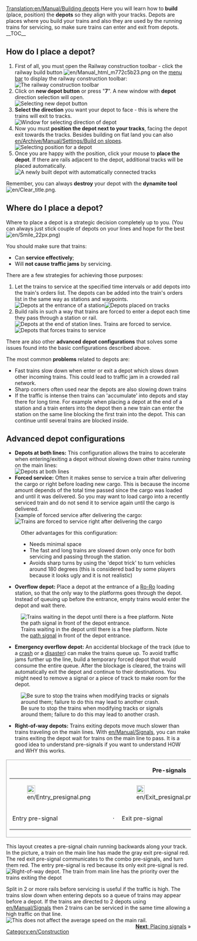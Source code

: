 [[Translation:en/Manual/Building depots]]
{{en/Tutorial}}{{en/Note|This page describes only railway depots. There are also [[en/Manual/Depots|depots]] for the other transport types.}}
Here you will learn how to '''build''' (place, position) the '''depots''' so they align with your tracks.
Depots are places where you build your trains and also they are used by the running trains for servicing, so make sure trains can enter and exit from depots.
__TOC__
== How do I place a depot? ==
#First of all, you must open the Railway construction toolbar - click the railway build button [[File:en/Manual html m772c5b23.png]] on the [[en/Manual/Game interface#The_Menu_bar|menu bar]] to display the railway construction toolbar:<br/>[[File:en/Railroad Construction.png|none|frame|The railway construction toolbar]]
#Click on '''new depot button''' or press "'''7'''". A new window with '''depot''' direction selection will open.<br/>[[File:en/New depot.png|none|frame|Selecting new depot button]]
#'''Select the direction''' you want your depot to face - this is where the trains will exit to tracks.<br/>[[File:en/Depot direction.png|none|frame|Window for selecting direction of depot]]
#Now you must '''position the depot next to your tracks''', facing the depot exit towards the tracks. Besides building on flat land you can also [[en/Archive/Manual/Settings/Build on slopes]].<br/>[[File:en/Depot position.png|none|frame|Selecting position for a depot]]
#Once you are happy with the position, click your mouse to '''place the depot'''. If there are rails adjacent to the depot, additional tracks will be placed automatically.<br/>[[File:en/New depot placed.png|none|frame|A newly built depot with automatically connected tracks]]

Remember, you can always '''destroy''' your depot with the '''dynamite tool''' [[File:en/Clear title.png]].

== Where do I place a depot? ==
Where to place a depot is a strategic decision completely up to you. (You can always just stick couple of depots on your lines and hope for the best [[File:en/Smile 22px.png]])

You should make sure that trains:
* Can '''service effectively''';
* Will '''not cause traffic jams''' by servicing.

There are a few strategies for achieving those purposes:
#Let the trains to service at the specified time intervals or add depots into the train's orders list. The depots can be added into the train's orders list in the same way as stations and waypoints.<br/>[[File:en/Depot at station entrance.png|none|frame|Depots at the entrance of a station]][[File:en/Depots-basic.png|none|frame|Depots placed on tracks]]
#Build rails in such a way that trains are forced to enter a depot each time they pass through a station or rail.<br/>[[File:en/Depot end of station.png|none|frame|Depots at the end of station lines. Trains are forced to service.]][[File:en/Depots-forced.png|none|frame|Depots that forces trains to service]]

There are also other '''advanced depot configurations''' that solves some issues found into the basic configurations described above.

The most common '''problems''' related to depots are:
* Fast trains slow down when enter or exit a depot which slows down other incoming trains. This could lead to traffic jam in a crowded rail network.
* Sharp corners often used near the depots are also slowing down trains
* If the traffic is intense then trains can 'accumulate' into depots and stay there for long time. For example when placing a depot at the end of a station and a train enters into the depot then a new train can enter the station on the same line blocking the first train into the depot. This can continue until several trains are blocked inside.

== Advanced depot configurations ==
*'''Depots at both lines:''' This configuration allows the trains to accelerate when entering/exiting a depot without slowing down other trains running on the main lines:<br/>[[File:en/Depots-at-both-lines.png|none|frame|Depots at both lines]]
*'''Forced service:''' Often it makes sense to service a train after delivering the cargo or right before loading new cargo. This is because the income amount depends of the total time passed since the cargo was loaded and until it was delivered. So you may want to load cargo into a recently serviced train and do not send it to service again until the cargo is delivered.<br/>Example of forced service after delivering the cargo:<br/>[[File:en/Unload-then-service.png|none|frame|Trains are forced to service right after delivering the cargo]]
:Other advantages for this configuration:
:* Needs minimal space
:* The fast and long trains are slowed down only once for both servicing and passing through the station.
:* Avoids sharp turns by using the 'depot trick' to turn vehicles around 180 degrees (this is considered bad by some players because it looks ugly and it is not realistic)
*'''Overflow depot:''' Place a depot at the entrance of a [[en/Manual/Railway station#Ro-Ro|Ro-Ro]] loading station, so that the only way to the platforms goes through the depot. Instead of queuing up before the entrance, empty trains would enter the depot and wait there. 
[[File:en/Overflow-depot.png|none|frame|Trains waiting in the depot until there is a free platform. Note the [[en/Manual/Signals|path signal]] in front of the depot entrance.]]
*'''Emergency overflow depot:''' An accidental blockage of the track (due to a [[en/Manual/Trains#Accidents|crash]] or a [[en/Manual/Disasters#Large_UFO|disaster]]) can make the trains queue up. To avoid traffic jams further up the line, build a temporary forced depot that would consume the entire queue. After the blockage is cleared, the trains will automatically exit the depot and continue to their destinations. You might need to remove a signal or a piece of track to make room for the depot.
[[File:en/Emergency-depot.png|none|frame|Be sure to stop the trains when modifying tracks or signals around them; failure to do this may lead to another crash.]]
*'''Right-of-way depots:''' Trains exiting depots move much slower than trains traveling on the main lines.  With [[en/Manual/Signals]], you can make trains exiting the depot wait for trains on the main line to pass.  It is a good idea to understand pre-signals if you want to understand HOW and WHY this works.
{|
|style="border: 1px solid darkgray;"|
{| align="center"
|+'''Pre-signals'''
|- align="center"
|style="border: none;"|[[File:en/Entry presignal.png|22px]]
|style="border: none;"|
|style="border: none;"|[[File:en/Exit presignal.png|22px]]
|style="border: none;"|
|style="border: none;"|[[File:en/Combo presignal.png|22px]]
|- align="center"
|style="border: none;"|Entry pre-signal
|style="border: none;"|&nbsp;&middot;&nbsp;
|style="border: none;"|Exit pre-signal
|style="border: none;"|&nbsp;&middot;&nbsp;
|style="border: none;"|Combo pre-signal
|}
|}
This layout creates a pre-signal chain running backwards along your track.  In the picture, a train on the main line has made the gray exit pre-signal red.  The red exit pre-signal communicates to the combo pre-signals, and turn them red.  The entry pre-signal is red because its only exit pre-signal is red.<br/>[[File:en/Right-of-way depot.png|none|frame|Right-of-way depot. The train from main line has the priority over the trains exiting the depot]]

Split in 2 or more rails before servicing is useful if the traffic is high. The trains slow down when entering depots so a queue of trains may appear before a depot. If the trains are directed to 2 depots using [[en/Manual/Signals]] then 2 trains can be serviced in the same time allowing a high traffic on that line.<br/>[[File:en/Split-before-servicing.png|none|frame|This does not affect the average speed on the main rail.]]
<span style="float: right">[[en/Manual/Building signals|'''Next''': Placing signals]] &raquo;</span>

[[Category:en/Construction]]